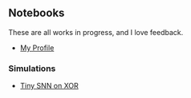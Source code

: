 ## Notebooks

These are all works in progress, and I love feedback.

- [My Profile](/profile)

### Simulations

- [Tiny SNN on XOR](tiny-snn/)
